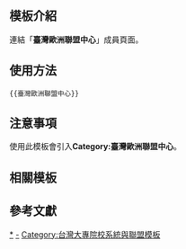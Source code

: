 <noinclude>
{{template doc page viewed directly}}
</noinclude>
<!-- 在本行下編輯模板說明 -->

== 模板介紹 ==

連結「'''臺灣歐洲聯盟中心'''」成員頁面。

==使用方法==
<pre>{{臺灣歐洲聯盟中心}}</pre>

== 注意事項 ==

使用此模板會引入'''Category:臺灣歐洲聯盟中心'''。

== 相關模板 ==

{{台灣高等教育模板導航}}

== 參考文獻 ==

<includeonly>
<!-- 本行下加入模板的分類 -->
[[Category:臺灣歐洲聯盟中心|*]]
[[Category:台灣大專院校系統與聯盟|-]]
[[Category:台灣大專院校系統與聯盟模板]]

<!-- 本行下加入模板的跨語言鏈接 -->
</includeonly>
